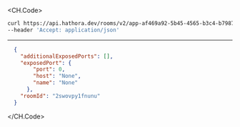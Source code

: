 
<CH.Code>
```bash Example Request
curl https://api.hathora.dev/rooms/v2/app-af469a92-5b45-4565-b3c4-b79878de67d2/connectioninfo/2swovpy1fnunu \
--header 'Accept: application/json'
```
---

```json Example Response
  {
    "additionalExposedPorts": [],
    "exposedPort": {
        "port": 0,
        "host": "None",
        "name": "None"
      },
    "roomId": "2swovpy1fnunu"
  }
```
</CH.Code>
